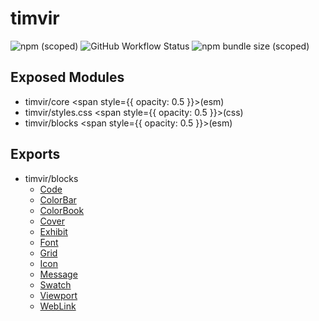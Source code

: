 
# timvir

![npm (scoped)](https://img.shields.io/npm/v/timvir?style=for-the-badge)
![GitHub Workflow Status](https://img.shields.io/github/workflow/status/timvir/timvir/Validate?style=for-the-badge)
![npm bundle size (scoped)](https://img.shields.io/bundlephobia/minzip/timvir/blocks?style=for-the-badge)

## Exposed Modules

- timvir/core <span style={{ opacity: 0.5 }}>(esm)</span>
- timvir/styles.css <span style={{ opacity: 0.5 }}>(css)</span>
- timvir/blocks <span style={{ opacity: 0.5 }}>(esm)</span>

## Exports

- timvir/blocks
  - [Code](/docs/components/Code)
  - [ColorBar](/docs/components/ColorBar)
  - [ColorBook](/docs/components/ColorBook)
  - [Cover](/docs/components/Cover)
  - [Exhibit](/docs/components/Exhibit)
  - [Font](/docs/components/Font)
  - [Grid](/docs/components/Grid)
  - [Icon](/docs/components/Icon)
  - [Message](/docs/components/Message)
  - [Swatch](/docs/components/Swatch)
  - [Viewport](/docs/components/Viewport)
  - [WebLink](/docs/components/WebLink)
